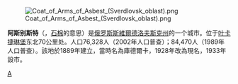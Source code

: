 [[File:Coat_of_Arms_of_Asbest_(Sverdlovsk_oblast).png|thumb]]

'''阿斯别斯特'''（{{lang-ru|Асбе́ст}}，[[石棉|石棉]]的意思）是[[俄罗斯|俄罗斯]][[斯維爾德洛夫斯克州|斯維爾德洛夫斯克州]]的一个城市。位于[[叶卡捷琳堡|叶卡捷琳堡]]东北70公里处。人口76,328人（2002年人口普查）；84,470人（1989年人口普查）。該地於1889年建立，當時名為庫德爾卡，1928年改為現名，1933年設市。

{{斯維爾德洛夫斯克州城市}}

[[Category:斯維爾德洛夫斯克州城市|А]]